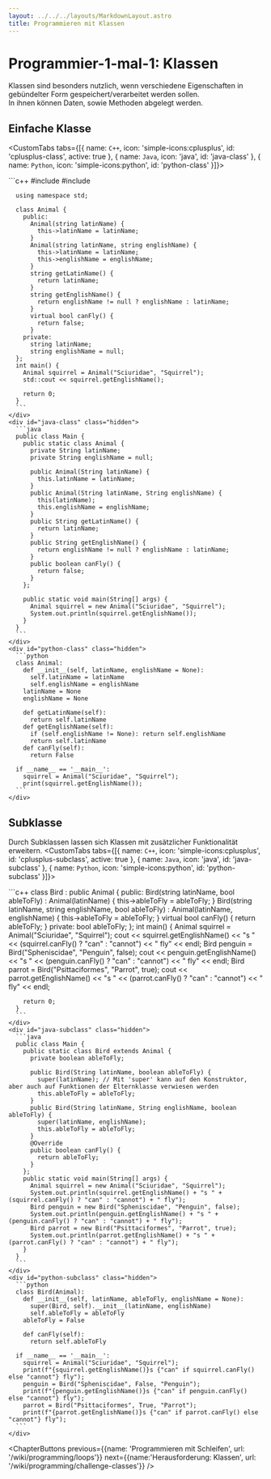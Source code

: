 ```yaml
---
layout: ../../../layouts/MarkdownLayout.astro
title: Programmieren mit Klassen
---
```



# Programmier-1-mal-1: Klassen

Klassen sind besonders nutzlich, wenn verschiedene Eigenschaften in gebündelter Form gespeichert/verarbeitet werden sollen.  
In ihnen können Daten, sowie Methoden abgelegt werden.

## Einfache Klasse <Difficulty difficulty='medium' />
<CustomTabs tabs={[{
    name: `C++`,
    icon: 'simple-icons:cplusplus',
    id: 'cplusplus-class',
    active: true
}, {
    name: `Java`,
    icon: 'java',
    id: 'java-class'
}, {
    name: `Python`,
    icon: 'simple-icons:python',
    id: 'python-class'
}]}>
    <div id="cplusplus-class" data-active="true">
      ```c++
      #include <iostream>
      #include <string>

      using namespace std;

      class Animal {
        public:
          Animal(string latinName) {
            this->latinName = latinName;
          }
          Animal(string latinName, string englishName) {
            this->latinName = latinName;
            this->englishName = englishName;
          }
          string getLatinName() {
            return latinName;
          }
          string getEnglishName() {
            return englishName != null ? englishName : latinName;
          }
          virtual bool canFly() {
            return false;
          }
        private:
          string latinName;
          string englishName = null;
      };
      int main() {
        Animal squirrel = Animal("Sciuridae", "Squirrel");
        std::cout << squirrel.getEnglishName();

        return 0;
      }
      ```
    </div>
    <div id="java-class" class="hidden">
      ```java
      public class Main {
        public static class Animal {
          private String latinName;
          private String englishName = null;

          public Animal(String latinName) {
            this.latinName = latinName;
          }
          public Animal(String latinName, String englishName) {
            this(latinName);
            this.englishName = englishName;
          }
          public String getLatinName() {
            return latinName;
          }
          public String getEnglishName() {
            return englishName != null ? englishName : latinName;
          }
          public boolean canFly() {
            return false;
          }
        };

        public static void main(String[] args) {
          Animal squirrel = new Animal("Sciuridae", "Squirrel");
          System.out.println(squirrel.getEnglishName());
        }
      }
      ```
    </div>
    <div id="python-class" class="hidden">
      ```python
      class Animal:
        def __init__(self, latinName, englishName = None):
          self.latinName = latinName
          self.englishName = englishName
        latinName = None
        englishName = None

        def getLatinName(self):
          return self.latinName
        def getEnglishName(self):
          if (self.englishName != None): return self.englishName
          return self.latinName
        def canFly(self):
          return False
      
      if __name__ == '__main__':
        squirrel = Animal("Sciuridae", "Squirrel");
        print(squirrel.getEnglishName());
      ```
    </div>
</CustomTabs>

## Subklasse <Difficulty difficulty='advanced' />
Durch Subklassen lassen sich Klassen mit zusätzlicher Funktionalität erweitern.
<CustomTabs tabs={[{
    name: `C++`,
    icon: 'simple-icons:cplusplus',
    id: 'cplusplus-subclass',
    active: true
}, {
    name: `Java`,
    icon: 'java',
    id: 'java-subclass'
}, {
    name: `Python`,
    icon: 'simple-icons:python',
    id: 'python-subclass'
}]}>
    <div id="cplusplus-subclass" data-active="true">
      ```c++
      class Bird : public Animal {
        public:
          Bird(string latinName, bool ableToFly) : Animal(latinName) {
            this->ableToFly = ableToFly;
          }
          Bird(string latinName, string englishName, bool ableToFly) : Animal(latinName, englishName) {
            this->ableToFly = ableToFly;
          }
          virtual bool canFly() {
            return ableToFly;
          }
        private:
          bool ableToFly;
      };
      int main() {
        Animal squirrel = Animal("Sciuridae", "Squirrel");
        cout << squirrel.getEnglishName() << "s " << (squirrel.canFly() ? "can" : "cannot") << " fly" << endl;
        Bird penguin = Bird("Spheniscidae", "Penguin", false);
        cout << penguin.getEnglishName() << "s " << (penguin.canFly() ? "can" : "cannot") << " fly" << endl;
        Bird parrot = Bird("Psittaciformes", "Parrot", true);
        cout << parrot.getEnglishName() << "s " << (parrot.canFly() ? "can" : "cannot") << " fly" << endl;

        return 0;
      }
      ```
    </div>
    <div id="java-subclass" class="hidden">
      ```java
      public class Main {
        public static class Bird extends Animal {
          private boolean ableToFly;

          public Bird(String latinName, boolean ableToFly) {
            super(latinName); // Mit 'super' kann auf den Konstruktor, aber auch auf Funktionen der Elternklasse verwiesen werden
            this.ableToFly = ableToFly;
          }
          public Bird(String latinName, String englishName, boolean ableToFly) {
            super(latinName, englishName);
            this.ableToFly = ableToFly;
          }
          @Override
          public boolean canFly() {
            return ableToFly;
          }
        };
        public static void main(String[] args) {
          Animal squirrel = new Animal("Sciuridae", "Squirrel");
          System.out.println(squirrel.getEnglishName() + "s " + (squirrel.canFly() ? "can" : "cannot") + " fly");
          Bird penguin = new Bird("Spheniscidae", "Penguin", false);
          System.out.println(penguin.getEnglishName() + "s " + (penguin.canFly() ? "can" : "cannot") + " fly");
          Bird parrot = new Bird("Psittaciformes", "Parrot", true);
          System.out.println(parrot.getEnglishName() + "s " + (parrot.canFly() ? "can" : "cannot") + " fly");
        }
      }
      ```
    </div>
    <div id="python-subclass" class="hidden">
      ```python
      class Bird(Animal):
        def __init__(self, latinName, ableToFly, englishName = None):
          super(Bird, self).__init__(latinName, englishName)
          self.ableToFly = ableToFly
        ableToFly = False

        def canFly(self):
          return self.ableToFly

      if __name__ == '__main__':
        squirrel = Animal("Sciuridae", "Squirrel");
        print(f"{squirrel.getEnglishName()}s {"can" if squirrel.canFly() else "cannot"} fly");
        penguin = Bird("Spheniscidae", False, "Penguin");
        print(f"{penguin.getEnglishName()}s {"can" if penguin.canFly() else "cannot"} fly");
        parrot = Bird("Psittaciformes", True, "Parrot");
        print(f"{parrot.getEnglishName()}s {"can" if parrot.canFly() else "cannot"} fly");
      ```
    </div>
</CustomTabs>

<ChapterButtons 
  previous={{name: 'Programmieren mit Schleifen', url: '/wiki/programming/loops'}} 
  next={{name:'Herausforderung: Klassen', url: '/wiki/programming/challenge-classes'}}
/>